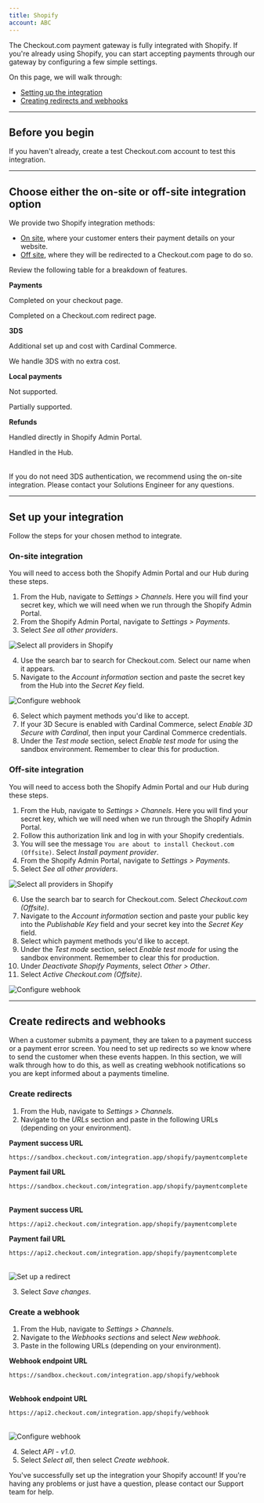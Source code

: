 ```yaml
--- 
title: Shopify
account: ABC
---
```


The Checkout.com payment gateway is fully integrated with Shopify. If you're already using Shopify, you can start accepting payments through our gateway by configuring a few simple settings.

On this page, we will walk through: 
* [Setting up the integration](#Set_up_your_integration)
* [Creating redirects and webhooks](#Create_redirects_and_webhooks)

---

## Before you begin

If you haven't already, <ExternalLink href="https://www.checkout.com/get-test-account" >create a test Checkout.com account</ExternalLink> to test this integration.

---

## Choose either the on-site or off-site integration option

We provide two Shopify integration methods:

* [On site](#On-site_integration), where your customer enters their payment details on your website. 
* [Off site](#Off-site_integration), where they will be redirected to a Checkout.com page to do so.

Review the following table for a breakdown of features. 

<Table>
<TableHead headers={["Features", "On site", "Off site"]} sizes={['20%', 'auto']}/>
<TableBody>
<TableRow>
<TableCell withBackground>

**Payments**

</TableCell>
<TableCell>

Completed on your checkout page.

</TableCell>
<TableCell>

Completed on a Checkout.com redirect page. 

</TableCell>
</TableRow>
<TableRow>
<TableCell withBackground>

**3DS**

</TableCell>
<TableCell>

Additional set up and cost with Cardinal Commerce.

</TableCell>
<TableCell>

We handle 3DS with no extra cost.

</TableCell>
</TableRow>
<TableRow>
<TableCell withBackground>

**Local payments**

</TableCell>
<TableCell>

Not supported.

</TableCell>
<TableCell>

Partially supported.

</TableCell>
</TableRow>
<TableRow>
<TableCell withBackground>

**Refunds**

</TableCell>
<TableCell>

Handled directly in Shopify Admin Portal.

</TableCell>
<TableCell>

Handled in <ExternalLink href="https://hub.checkout.com/login" >the Hub</ExternalLink>.

</TableCell>
</TableRow>
</TableBody>
</Table>

<TipBox>

If you do not need 3DS authentication, we recommend using the on-site integration. Please contact your Solutions Engineer for any questions.

</TipBox>

---

## Set up your integration

Follow the steps for your chosen method to integrate. 

### On-site integration 

You will need to access both the Shopify Admin Portal and our Hub during these steps. 

1. From the Hub, navigate to _Settings > Channels_. Here you will find your secret key, which we will need when we run through the Shopify Admin Portal. 
2. From the Shopify Admin Portal, navigate to _Settings > Payments_.
3. Select _See all other providers_.

<img
  maxWidth={500}
  src="/docs/Integrate/Shopify/third-party-shopify.png"
  title="Select all providers in Shopify"
  withFullscreenPreview
/>

4. Use the search bar to search for Checkout.com. Select our name when it appears. 
5. Navigate to the _Account information_ section and paste the secret key from the Hub into the _Secret Key_ field. 

<img
  maxWidth={300}
  src="/docs/Integrate/Shopify/shopify-secret-key.png"
  title="Configure webhook"
  withFullscreenPreview
/>

6. Select which payment methods you'd like to accept.
7. If your 3D Secure is enabled with Cardinal Commerce, select _Enable 3D Secure with Cardinal_, then input your Cardinal Commerce credentials.
8. Under the _Test mode_ section, select _Enable test mode_ for using the sandbox environment. Remember to clear this for production. 


### Off-site integration

You will need to access both the Shopify Admin Portal and our Hub during these steps. 

1. From the Hub, navigate to _Settings > Channels_. Here you will find your secret key, which we will need when we run through the Shopify Admin Portal. 
2. Follow <ExternalLink href="https://www.shopify.com/login?redirect=authorize_gateway%2F1031113" >this authorization link</ExternalLink> and log in with your Shopify credentials.
3. You will see the message `You are about to install Checkout.com (Offsite)`. Select _Install payment provider_.
4. From the Shopify Admin Portal, navigate to _Settings > Payments_.
5. Select _See all other providers_.

<img
  maxWidth={500}
  src="/docs/Integrate/Shopify/third-party-shopify.png"
  title="Select all providers in Shopify"
  withFullscreenPreview
/>

6. Use the search bar to search for Checkout.com. Select _Checkout.com (Offsite)_.
7. Navigate to the _Account information_ section and paste your public key into the _Publishable Key_ field and your secret key into the _Secret Key_ field. 
8. Select which payment methods you'd like to accept.
9. Under the _Test mode_ section, select _Enable test mode_ for using the sandbox environment. Remember to clear this for production. 
10. Under _Deactivate Shopify Payments_, select _Other > Other_. 
11. Select _Active Checkout.com (Offsite)_.

<img
  maxWidth={300}
  src="/docs/Integrate/Shopify/activate.png"
  title="Configure webhook"
  withFullscreenPreview
/>

---

## Create redirects and webhooks

When a customer submits a payment, they are taken to a payment success or a payment error screen. You need to set up redirects so we know where to send the customer when these events happen. In this section, we will walk through how to do this, as well as creating webhook notifications so you are kept informed about a payments timeline.

### Create redirects

1. From the Hub, navigate to _Settings > Channels_.
2. Navigate to the _URLs_ section and paste in the following URLs (depending on your environment).

<tabs>
<tab title="Sandbox">
<Table type="auto">
<TableBody>
<TableRow>
<TableCell isNoWrap withBackground>

**Payment success URL**

</TableCell>
<TableCell>

`https://sandbox.checkout.com/integration.app/shopify/paymentcomplete`

</TableCell>
</TableRow>
<TableRow>
<TableCell isNoWrap withBackground>

**Payment fail URL**

</TableCell>
<TableCell>

`https://sandbox.checkout.com/integration.app/shopify/paymentcomplete`

</TableCell>
</TableRow>
</TableBody>
</Table>
</tab>
<tab title="Live">
<Table type="auto">
<TableBody>
<TableRow>
<TableCell isNoWrap withBackground>

**Payment success URL**

</TableCell>
<TableCell>

`https://api2.checkout.com/integration.app/shopify/paymentcomplete`

</TableCell>
</TableRow>
<TableRow>
<TableCell isNoWrap withBackground>

**Payment fail URL**

</TableCell>
<TableCell>

`https://api2.checkout.com/integration.app/shopify/paymentcomplete`

</TableCell>
</TableRow>
</TableBody>
</Table>
</tab>
</tabs>

<img
  maxWidth={500}
  src="/docs/Integrate/Shopify/redirect-webhook.png"
  title="Set up a redirect"
  withFullscreenPreview
/>

3. Select _Save changes_. 

### Create a webhook

1. From the Hub, navigate to _Settings > Channels_.
2. Navigate to the _Webhooks sections_ and select _New webhook._
3. Paste in the following URLs (depending on your environment).

<tabs>
<tab title="Sandbox">
<Table type="auto">
<TableBody>
<TableRow>
<TableCell isNoWrap withBackground>

**Webhook endpoint URL**

</TableCell>
<TableCell>

`https://sandbox.checkout.com/integration.app/shopify/webhook`

</TableCell>
</TableRow>
</TableBody>
</Table>
</tab>
<tab title="Live">
<Table type="auto">
<TableBody>
<TableRow>
<TableCell isNoWrap withBackground>

**Webhook endpoint URL**

</TableCell>
<TableCell>

`https://api2.checkout.com/integration.app/shopify/webhook`

</TableCell>
</TableRow>
</TableBody>
</Table>
</tab>
</tabs>

<img
  maxWidth={300}
  src="/docs/Integrate/Shopify/webhook.png"
  title="Configure webhook"
  withFullscreenPreview
/>

4.  Select _API - v1.0_.
5.  Select _Select all_, then select _Create webhook_.

You've successfully set up the integration your Shopify account! If you're having any problems or just have a question, please contact our <ExternalLink href="mailto:support@checkout.com" >Support team</ExternalLink> for help.
